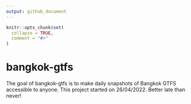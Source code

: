 ```yaml
---
output: github_document
---
```


<!-- README.md is generated from README.Rmd. Please edit that file -->

```r
knitr::opts_chunk$set(
  collapse = TRUE,
  comment = "#>"
)
```

# bangkok-gtfs

<!-- badges: start -->
<!-- badges: end -->

The goal of bangkok-gtfs is to make daily snapshots of Bangkok GTFS accessible to anyone. 
This project started on 26/04/2022. 
Better late than never!
